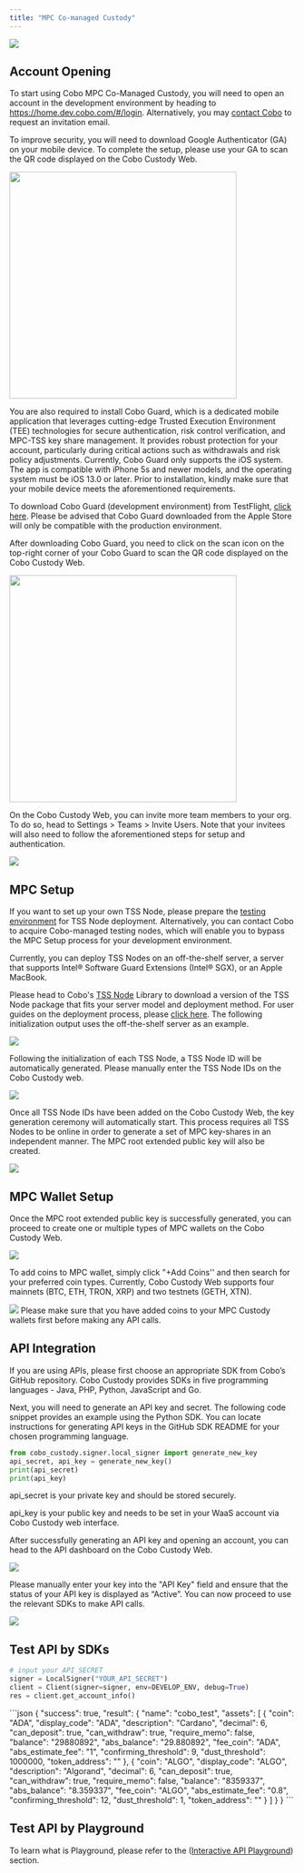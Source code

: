 ```yaml
---
title: "MPC Co-managed Custody"
---
```


![](/images/quickstart/mpc_001.png)


## Account Opening 
To start using Cobo MPC Co-Managed Custody, you will need to open an account in the development environment by heading to https://home.dev.cobo.com/#/login. Alternatively, you may [contact Cobo](https://www.cobo.com/) to request an invitation email.

To improve security, you will need to download Google Authenticator (GA) on your mobile device. To complete the setup, please use your GA to scan the QR code displayed on the Cobo Custody Web.  

<div className="w-full flex items-center justify-center">
    <img src="/images/quickstart/full_custody_002.png" width="400"/>
</div>

You are also required to install Cobo Guard, which is a dedicated mobile application that leverages cutting-edge Trusted Execution Environment (TEE) technologies for secure authentication, risk control verification, and MPC-TSS key share management. It provides robust protection for your account, particularly during critical actions such as withdrawals and risk policy adjustments. Currently, Cobo Guard only supports the iOS system. The app is compatible with iPhone 5s and newer models, and the operating system must be iOS 13.0 or later. Prior to installation, kindly make sure that your mobile device meets the aforementioned requirements.

To download Cobo Guard (development environment) from TestFlight, [click here](https://testflight.apple.com/join/pcSF46JK?ref=cobo-institutional-digital-asset-custody-provider). Please be advised that Cobo Guard downloaded from the Apple Store will only be compatible with the production environment.

After downloading Cobo Guard, you need to click on the scan icon on the top-right corner of your Cobo Guard to scan the QR code displayed on the Cobo Custody Web.

<div className="w-full flex items-center justify-center">
    <img src="/images/quickstart/full_custody_003.png" width="400"/>
</div>


On the Cobo Custody Web, you can invite more team members to your org. To do so, head to Settings > Teams > Invite Users. Note that your invitees will also need to follow the aforementioned steps for setup and authentication.

<img src="/images/quickstart/full_custody_004.png" />

## MPC Setup

If you want to set up your own TSS Node, please prepare the [testing environment](https://docs.cobo.com/cobo-mpc-waas/cobo-mpc-waas/tss-node-user-guide/server-environment-preparation) for TSS Node deployment. Alternatively, you can contact Cobo to acquire Cobo-managed testing nodes, which will enable you to bypass the MPC Setup process for your development environment.

Currently, you can deploy TSS Nodes on an off-the-shelf server, a server that supports Intel® Software Guard Extensions (Intel® SGX), or an Apple MacBook. 

Please head to Cobo's [TSS Node](https://download.tss.cobo.com/) Library to download a version of the TSS Node package that fits your server model and deployment method. For user guides on the deployment process, please [click here](https://docs.cobo.com/cobo-mpc-waas/cobo-mpc-waas/tss-node-user-guide/tss-node-deployment). The following initialization output uses the off-the-shelf server as an example.

<img src="/images/quickstart/mpc_002.png" />

Following the initialization of each TSS Node, a TSS Node ID will be automatically generated. Please manually enter the TSS Node IDs on the Cobo Custody web. 

<img src="/images/quickstart/mpc_003.png" />

Once all TSS Node IDs have been added on the Cobo Custody Web, the key generation ceremony will automatically start. This process requires all TSS Nodes to be online in order to generate a set of MPC key-shares in an independent manner. The MPC root extended public key will also be created. 

<img src="/images/quickstart/mpc_004.png" />

## MPC Wallet Setup
Once the MPC root extended public key is successfully generated, you can proceed to create one or multiple types of MPC wallets on the Cobo Custody Web. 

<img src="/images/quickstart/mpc_005.png" />

To add coins to MPC wallet, simply click "+Add Coins'' and then search for your preferred coin types. Currently, Cobo Custody Web supports four mainnets (BTC, ETH, TRON, XRP) and two testnets (GETH, XTN). 

<img src="/images/quickstart/mpc_006.png" />

<Warning>
Please make sure that you have added coins to your MPC Custody wallets first before making any API calls.
</Warning>

## API Integration
If you are using APIs, please first choose an appropriate SDK from Cobo’s GitHub repository. Cobo Custody provides SDKs in five programming languages - Java, PHP, Python, JavaScript and Go. 

<CardGroup cols={3}>
  <Card title="Java" icon="java" color="#ea5a0c" href="/custodial-wallet/sdk/java"></Card>
  <Card title="PHP" icon="php" color="#0285c7" href="/custodial-wallet/sdk/php"></Card>
  <Card title="Python" icon="python" color="#16a34a" href="/custodial-wallet/sdk/python"></Card>
  <Card title="JavaScript" icon="js" color="#dc2626" href="/custodial-wallet/sdk/javascript"></Card>
  <Card title="Go" icon="golang" color="#dc2626" href="/custodial-wallet/sdk/go"></Card>
</CardGroup>

Next, you will need to generate an API key and secret. The following code snippet provides an example using the Python SDK. You can locate instructions for generating API keys in the GitHub SDK README for your chosen programming language.

```python Python
from cobo_custody.signer.local_signer import generate_new_key
api_secret, api_key = generate_new_key()
print(api_secret)
print(api_key)
```
<Warning>
api_secret is your private key and should be stored securely.

api_key is your public key and needs to be set in your WaaS account via Cobo Custody web interface.
</Warning>


After successfully generating an API key and opening an account, you can head to the API dashboard on the Cobo Custody Web.

<img src="/images/quickstart/mpc_007.png" />

Please manually enter your key into the "API Key" field and ensure that the status of your API key is displayed as “Active”. You can now proceed to use the relevant SDKs to make API calls. 

<img src="/images/quickstart/mpc_008.png" />


## Test API by SDKs

```python Python
# input your API_SECRET
signer = LocalSigner("YOUR_API_SECRET")
client = Client(signer=signer, env=DEVELOP_ENV, debug=True)
res = client.get_account_info()
```

<Accordion title="View Response">
```json
{
  "success": true,
  "result": {
    "name": "cobo_test",
    "assets": [
      {
        "coin": "ADA",
        "display_code": "ADA",
        "description": "Cardano",
        "decimal": 6,
        "can_deposit": true,
        "can_withdraw": true,
        "require_memo": false,
        "balance": "29880892",
        "abs_balance": "29.880892",
        "fee_coin": "ADA",
        "abs_estimate_fee": "1",
        "confirming_threshold": 9,
        "dust_threshold": 1000000,
        "token_address": ""
      },
      {
        "coin": "ALGO",
        "display_code": "ALGO",
        "description": "Algorand",
        "decimal": 6,
        "can_deposit": true,
        "can_withdraw": true,
        "require_memo": false,
        "balance": "8359337",
        "abs_balance": "8.359337",
        "fee_coin": "ALGO",
        "abs_estimate_fee": "0.8",
        "confirming_threshold": 12,
        "dust_threshold": 1,
        "token_address": ""
      }
    ]
  }
}
```
</Accordion>

<br/>

## Test API by Playground

To learn what is Playground, please refer to the ([Interactive API Playground](/api-references/overview/playground)) section.

